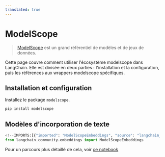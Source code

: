 ```yaml
---
translated: true
---
```


# ModelScope

>[ModelScope](https://www.modelscope.cn/home) est un grand référentiel de modèles et de jeux de données.

Cette page couvre comment utiliser l'écosystème modelscope dans LangChain.
Elle est divisée en deux parties : l'installation et la configuration, puis les références aux wrappers modelscope spécifiques.

## Installation et configuration

Installez le package `modelscope`.

```bash
pip install modelscope
```

## Modèles d'incorporation de texte

```python
<!--IMPORTS:[{"imported": "ModelScopeEmbeddings", "source": "langchain_community.embeddings", "docs": "https://api.python.langchain.com/en/latest/embeddings/langchain_community.embeddings.modelscope_hub.ModelScopeEmbeddings.html", "title": "ModelScope"}]-->
from langchain_community.embeddings import ModelScopeEmbeddings
```

Pour un parcours plus détaillé de cela, voir [ce notebook](/docs/integrations/text_embedding/modelscope_hub)

